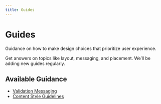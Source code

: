 ```yaml
---
title: Guides
---
```


# Guides

Guidance on how to make design choices that prioritize user experience.

Get answers on topics like layout, messaging, and placement. We’ll be adding new guides regularly.

## Available Guidance

- [Validation Messaging](/using-spark/guides/validation-messaging)
- [Content Style Guidelines](/using-spark/guides/content-style-guidelines)
